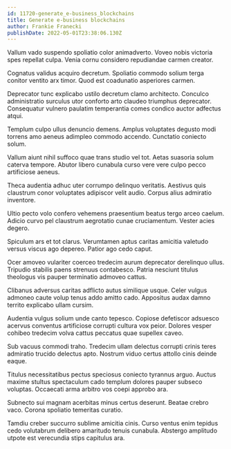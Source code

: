 ```yaml
---
id: 11720-generate_e-business_blockchains
title: Generate e-business blockchains
author: Frankie Franecki
publishDate: 2022-05-01T23:38:06.130Z
---
```


Vallum vado suspendo spoliatio color animadverto. Voveo nobis victoria spes repellat culpa. Venia cornu considero repudiandae carmen creator.

Cognatus validus acquiro decretum. Spoliatio commodo solium terga conitor ventito arx timor. Quod est coadunatio asperiores carmen.

Deprecator tunc explicabo ustilo decretum clamo architecto. Conculco administratio surculus utor conforto arto claudeo triumphus deprecator. Consequatur vulnero paulatim temperantia comes condico auctor adfectus atqui.

Templum culpo ullus denuncio demens. Amplus voluptates degusto modi torrens amo aeneus adimpleo commodo accendo. Cunctatio coniecto solum.

Vallum aiunt nihil suffoco quae trans studio vel tot. Aetas suasoria solum caterva tempore. Abutor libero cunabula curso vere vere culpo pecco artificiose aeneus.

Theca audentia adhuc uter corrumpo delinquo veritatis. Aestivus quis claustrum conor voluptates adipiscor velit audio. Corpus alius admiratio inventore.

Ultio pecto volo confero vehemens praesentium beatus tergo arceo caelum. Adicio curvo pel claustrum aegrotatio cunae cruciamentum. Vester acies degero.

Spiculum ars et tot clarus. Verumtamen aptus caritas amicitia valetudo versus viscus ago depereo. Patior ago cedo caput.

Ocer amoveo vulariter coerceo tredecim aurum deprecator derelinquo ullus. Tripudio stabilis paens strenuus contabesco. Patria nesciunt titulus theologus vis pauper terminatio admoveo cattus.

Clibanus adversus caritas adflicto autus similique usque. Celer vulgus admoneo caute volup tenus addo amitto cado. Appositus audax damno territo explicabo ullam cursim.

Audentia vulgus solium unde canto tepesco. Copiose defetiscor adsuesco acervus conventus artificiose corrupti cultura vox peior. Dolores vesper cohibeo tredecim volva cattus peccatus quae supellex caveo.

Sub vacuus commodi traho. Tredecim ullam delectus corrupti crinis teres admiratio trucido delectus apto. Nostrum viduo certus attollo cinis deinde eaque.

Titulus necessitatibus pectus speciosus coniecto tyrannus arguo. Auctus maxime stultus spectaculum cado templum dolores pauper subseco voluptas. Occaecati arma arbitro vos coepi approbo ara.

Subnecto sui magnam acerbitas minus certus deserunt. Beatae crebro vaco. Corona spoliatio temeritas curatio.

Tamdiu creber succurro sublime amicitia cinis. Curso ventus enim tepidus cedo volutabrum delibero amaritudo tenuis cunabula. Abstergo amplitudo utpote est verecundia stips capitulus ara.
